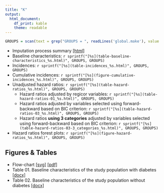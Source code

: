 ```yaml
---
title: "K"
output: 
  html_document: 
    df_print: kable
    theme: readable
---
```


```r
GROUPS = scan(text = grep("GROUPS = ", readLines('global.make'), value = TRUE), what = 'character')[-(1:2)]
```

* Imputation process summary [[html]](imputation-process.html)
* Baseline characteristics: `r sprintf("[%s](table-baseline-characteristics_%s.html)", GROUPS, GROUPS)`
* Incidences: `r sprintf("[%s](table-incidences_%s.html)", GROUPS, GROUPS)`
* Cumulative incidences: `r sprintf("[%s](figure-cumulative-incidences_%s.html)", GROUPS, GROUPS)`
* Unadjusted hazard ratios: `r sprintf("[%s](table-hazard-ratios_%s.html)", GROUPS, GROUPS)`
    * Hazard ratios adjusted by regicor variables: `r sprintf("[%s](table-hazard-ratios-01_%s.html)", GROUPS, GROUPS)`
    * Hazard ratios adjusted by variables selected using forward-backward based on BIC criterion: `r sprintf("[%s](table-hazard-ratios-03_%s.html)", GROUPS, GROUPS)`
    * Hazard ratios __using 3 categories__ adjusted by variables selected using forward-backward based on BIC criterion:  `r sprintf("[%s](table-hazard-ratios-03-3_categories_%s.html)", GROUPS, GROUPS)`
* Hazard ratios forest plots: `r sprintf("[%s](figure-hazard-ratios_%s.html)", GROUPS, GROUPS)`
 
## Figures & Tables

* Flow-chart [[svg]](flow-chart.svg) [[pdf]](flow-chart.pdf)
* Table 01. Baseline characteristics of the study population with diabetes [[docx]](table01.docx)
* Table 02. Baseline characteristics of the study population without diabetes [[docx]](table02.docx)

<!--
    * Hazard ratios adjusted by variables selected using forward-backward based on AIC criterion [[html]](table-hazard-ratios-02.html)

    * Hazard ratios __with people aged below 60__ adjusted by variables selected using forward-backward based on BIC criterion [[html]](table-hazard-ratios-03-age_lower_60.html)
    * Hazard ratios __with people aged below 75__ adjusted by variables selected using forward-backward based on BIC criterion [[html]](table-hazard-ratios-03-age_lower_75.html)
    * Hazard ratios __with non-smoking people__ adjusted by variables selected using forward-backward based on BIC criterion [[html]](table-hazard-ratios-03-non-smokers.html)
    * Hazard ratios __category for people with itb=0.9 modified__ adjusted by variables selected using forward-backward based on BIC criterion [[html]](table-hazard-ratios-03-0.9_category.html)
    * Hazard ratios __by cv-risk categories__ adjusted by variables selected using forward-backward based on BIC criterion:
         * 0 ≤ regicor ≤ 5: [[html]](table-hazard-ratios-03-regicor_0-5.html) 
         * 0 ≤ regicor ≤ 10: [[html]](table-hazard-ratios-03-regicor_0-10.html) 
         * 5 < regicor ≤ 10: [[html]](table-hazard-ratios-03-regicor_5-10.html)
         * 10 < regicor: [[html]](table-hazard-ratios-03-regicor_10p.html)
    * Hazard ratios forest plot [[html]](figure-hazard-ratios.html)
* Figures of smoothened hazard-ratios [[html]](smoothened-hazard-ratios.html)

* __Final Figures&Tables__:
    * Table 1. Descriptives [[docx]](table_01.docx)
    * Table 2. Incidences [[docx]](table_02.docx)
    * Figure 1. Flow chart [[svg]](flow-chart.svg) [[pdf]](flow-chart.pdf)
    * Figure 2. Adjusted hazard ratios [[svg]](figure02.svg) [[pdf]](figure02.pdf)
    * Table 1 (Supplementary). Descriptives [[docx]](table_01_sup.docx)
    * Table 2 (Supplementary). Descriptives (Complete-case) [[docx]](table_02_sup.docx)
    * Table 3 (Supplementary). Incidences (Complete-case) [[docx]](table_03_sup.docx)
    * Figure 1 (Supplementary). Hazard ratios (Complete-case) [[svg]](figure01_sup.svg) [[pdf]](figure01_sup.pdf)
    * Figure 2 (Supplementary). Unadjusted hazard ratios [[svg]](figure02_sup.svg) [[pdf]](figure02_sup.pdf)

* __Alternative Figures&Tables__:
    * Figure 2. Adjusted hazard ratios. Version 1: [[svg]](figure02_alt1.svg) [[pdf]](figure02_alt1.pdf) Version2:  [[svg]](figure02_alt2.svg) [[pdf]](figure02_alt2.pdf) 
-->
